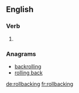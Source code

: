 ==English==

===Verb===
{{head|en}}

# {{present participle of|rollback|lang=en}}

===Anagrams===
* [[backrolling#English|backrolling]]
* [[rolling back#English|rolling back]]

[[de:rollbacking]]
[[fr:rollbacking]]